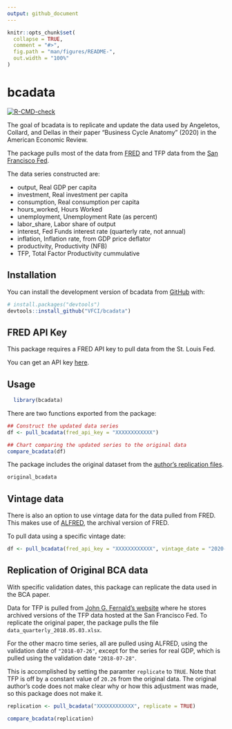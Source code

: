 ```yaml
---
output: github_document
---
```


<!-- README.md is generated from README.Rmd. Please edit that file -->

```r
knitr::opts_chunk$set(
  collapse = TRUE,
  comment = "#>",
  fig.path = "man/figures/README-",
  out.width = "100%"
)
```

# bcadata

<!-- badges: start -->
[![R-CMD-check](https://github.com/vfci/vfci/actions/workflows/R-CMD-check.yaml/badge.svg)](https://github.com/vfci/vfci/actions/workflows/R-CMD-check.yaml)
<!-- badges: end -->

The goal of bcadata is to replicate and update the data used by Angeletos, Collard, and Dellas in their paper "Business Cycle Anatomy" (2020) in the American Economic Review.

The package pulls most of the data from [FRED](https://fred.stlouisfed.org) and TFP data from the [San Francisco Fed](https://www.frbsf.org/economic-research/indicators-data/total-factor-productivity-tfp/).

The data series constructed are:

* output, Real GDP per capita
* investment, Real investment per capita 
* consumption, Real consumption per capita 
* hours_worked, Hours Worked 
* unemployment, Unemployment Rate (as percent) 
* labor_share, Labor share of output 
* interest, Fed Funds interest rate (quarterly rate, not annual) 
* inflation, Inflation rate, from GDP price deflator 
* productivity, Productivity (NFB) 
* TFP, Total Factor Productivity cummulative 

## Installation

You can install the development version of bcadata from [GitHub](https://github.com/) with:
``` r
# install.packages("devtools")
devtools::install_github("VFCI/bcadata")
```

## FRED API Key

This package requires a FRED API key to pull data from the St. Louis Fed.

You can get an API key [here](https://fred.stlouisfed.org/docs/api/api_key.html).

## Usage
```r
  library(bcadata)
```

There are two functions exported from the package:

``` r
## Construct the updated data series
df <- pull_bcadata(fred_api_key = "XXXXXXXXXXXX")

## Chart comparing the updated series to the original data
compare_bcadata(df)
```

The package includes the original dataset from the [author's replication files](https://www.openicpsr.org/openicpsr/project/118082/version/V1/view).
``` r 
original_bcadata
```

## Vintage data

There is also an option to use vintage data for the data pulled from FRED.
This makes use of [ALFRED](https://alfred.stlouisfed.org), the archival version of FRED.

To pull data using a specific vintage date:

``` r
df <- pull_bcadata(fred_api_key = "XXXXXXXXXXXX", vintage_date = "2020-01-01")
```

## Replication of Original BCA data

With specific validation dates, this package can replicate the data used in the BCA paper.

Data for TFP is pulled from [John G. Fernald's website](https://www.johnfernald.net/TFP) where he stores archived versions of the TFP data hosted at the San Francisco Fed.
To replicate the original paper, the package pulls the file `data_quarterly_2018.05.03.xlsx`.

For the other macro time series, all are pulled using ALFRED, using the validation date of `"2018-07-26"`, except for the series for real GDP, which is pulled using the validation date `"2018-07-28"`.

This is accomplished by setting the paramter `replicate` to `TRUE`.
Note that TFP is off by a constant value of `20.26` from the original data.
The original author's code does not make clear why or how this adjustment was made, so this package does not make it.

```r

replication <- pull_bcadata("XXXXXXXXXXXX", replicate = TRUE)

compare_bcadata(replication)
```
